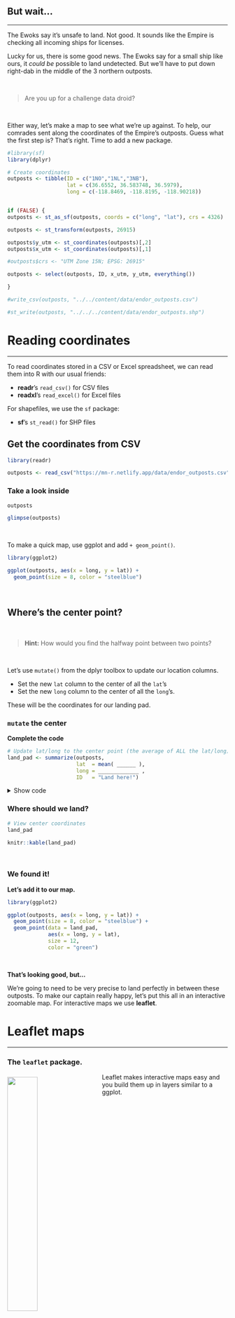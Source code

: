 
## But wait... {-}
<hr class="hrlvl2">

The Ewoks say it's unsafe to land. Not good. It sounds like the Empire is checking all incoming ships for licenses. 

Lucky for us, there is some good news. The Ewoks say for a small ship like ours, it *could be* possible to land undetected. But we'll have to put down right-dab in the middle of the 3 northern outposts. 

<br>

> Are you up for a challenge data droid?

<br>

Either way, let's make a map to see what we're up against. To help, our comrades sent along the coordinates of the Empire's outposts. Guess what the first step is? That's right. Time to add a new package. 


```{r, eval=T, echo=F}
#library(sf)
library(dplyr)

# Create coordinates
outposts <- tibble(ID = c("1NO","1NL","3NB"),
                   lat = c(36.6552, 36.583748, 36.5979), 
                   long = c(-118.8469, -118.8195, -118.90218))


if (FALSE) {
outposts <- st_as_sf(outposts, coords = c("long", "lat"), crs = 4326)

outposts <- st_transform(outposts, 26915)

outposts$y_utm <- st_coordinates(outposts)[,2]
outposts$x_utm <- st_coordinates(outposts)[,1]

#outposts$crs <- "UTM Zone 15N; EPSG: 26915"

outposts <- select(outposts, ID, x_utm, y_utm, everything())

}

#write_csv(outposts, "../../content/data/endor_outposts.csv")

#st_write(outposts, "../../../content/data/endor_outposts.shp")
```



# <i class="fas fa-globe-africa"></i> Reading coordinates 
<hr>

To read coordinates stored in a CSV or Excel spreadsheet, we can read them into R with our usual friends:

- **readr**'s `read_csv()` for CSV files
- **readxl**'s `read_excel()` for Excel files


For shapefiles, we use the `sf` package:

- **sf**'s `st_read()` for SHP files 


## Get the coordinates from CSV {-}
```{r, eval=F} 
library(readr)

outposts <- read_csv("https://mn-r.netlify.app/data/endor_outposts.csv")
```


### Take a look inside {-}
```{r, eval=T} 
outposts

glimpse(outposts)
```


<br>

To make a quick map, use ggplot and add `+ geom_point()`. 
```{r, eval=T, fig.width=11, fig.height=4} 
library(ggplot2)

ggplot(outposts, aes(x = long, y = lat)) + 
  geom_point(size = 8, color = "steelblue") 
```

<br>


## Where's the center point? {-}

<br>

> **Hint:** How would you find the halfway point between two points?

<br>

Let's use `mutate()` from the dplyr toolbox to update our location columns. 

- Set the new `lat` column to the center of all the `lat`'s
- Set the new `long` column to the center of all the `long`'s. 

These will be the coordinates for our landing pad.



### `mutate` the center {-}

**Complete the code**
```{r, eval=F}
# Update lat/long to the center point (the average of ALL the lat/long)             
land_pad <- summarize(outposts, 
                      lat  = mean( ______ ),
                      long = _____________ ,
                      ID   = "Land here!")
```


<details>
<summary  class = "btn_code">Show code</summary>
  
```{r}
land_pad <- summarize(outposts, 
                      lat  = mean( lat ),
                      long = mean( long ),
                      ID   = "Land here!")
```
</details>


### Where should we land? {-}
```{r, eval=F}
# View center coordinates
land_pad
```

```{r, echo=F}
knitr::kable(land_pad)
```

<br>


### We found it! {-}

**Let's add it to our map.**

```{r, eval=T, fig.width=11, fig.height=4} 
library(ggplot2)

ggplot(outposts, aes(x = long, y = lat)) + 
  geom_point(size = 8, color = "steelblue") +
  geom_point(data = land_pad, 
             aes(x = long, y = lat), 
             size = 12,
             color = "green")
```


<br>

<div class="well">
**That's looking good, but...**

We're going to need to be very precise to land perfectly in between these outposts. To make our captain really happy, let's put this all in an interactive zoomable map. For interactive maps we use **leaflet**.

</div>

# Leaflet maps 
<hr>

### The `leaflet` package. {-}

![](../images/leaflet.png){style="width: 37%; float: left; margin-right: 30px; margin-top: 8px; margin-bottom: 12px;"}


Leaflet makes interactive maps easy and you build them up in layers similar to a ggplot.

<br>
<div style="clear: both;"></div>


### Install `leaflet` {-}
```{r, eval=F}  
install.packages("leaflet")
```


> Explore the [Full Leaflet Guide!](https://rstudio.github.io/leaflet/)

<br>

## Maps that zoom {-}

Leaflet builds map with layers similar to ggplot, but instead of adding things with the `+`, leaflet adds new layers with the `%>%` ("the pipe").

### 1. Start with the outpost coordinates {-}
```{r, eval=T, fig.height=4, fig.width=9} 
library(leaflet)

leaflet(outposts) %>% 
  addCircles(radius = 250) %>%  
  addTiles()
```

<br>


### 2. Add the landing site {-}

*Fingers crossed it's in the middle....*

```{r, eval=F, fig.height=4, fig.width=9}  
leaflet(outposts) %>% 
  addCircles(radius = 300) %>% 
  addTiles() %>%
  addMarkers(data = land_pad)  #<<
```

<br>


### 3. Add labels {-}

*Try hovering over one of the outposts to see its label.*

```{r, eval=T, fig.height=4, fig.width=9} 
leaflet(outposts) %>% 
  addCircles(radius = 300,
             label = ~ID) %>%   #<<
  addTiles() %>%
  addMarkers(data  = land_pad,
             label = "Land HERE!",  #<<
             labelOptions = labelOptions(noHide = TRUE))  #<<
```


<br>


<div class="tip">

### <i class="fa fa-user-astronaut" aria-hidden="true" style="color: green"></i> Explore! {-}

News just came in that the outposts will soon be upgrading their **radar** to detect ships up to `4,200 meters` away. Will that be a problem? 

**Steps**

1. Update the radius argument in `addCircles(...)` to be equal to `4200`.
1. Add the argument `, fillColor = "yellow"` inside `addCircles(..)`

<details>
<summary class = "btn_code">_Show code_</summary>

```{r, eval=F}
leaflet(outposts) %>%
  addCircles(radius = 4200, #<<
             label = ~ID,
             fillColor = "yellow") %>% 
  addTiles() %>%
  addMarkers(data  = land_pad,
             label = "Land HERE!",  
             labelOptions = labelOptions(noHide = TRUE))
```
<br>

</details>

> **Will our landing spot still be safe?**

<br>

</div>


## Woah! That's a close one. {-} 

Great work data droid. Let's take a minute to cool down...  

Ok, now let's land on that planet before we get stuck up here with permanent space legs.


<br>


<div class="yoda">
###  **BASEMAPS**  {-}

<img src="../images/yoda_baby_sq.png" class="yoda-img">

There are lots of options for basemaps in leaflet. One of my favorites is `CartoDB.Positron` because its greyness doesn't distract from the data.

Add it to your map by swapping out `addTiles()` for `addProviderTiles(providers$CartoDB.Positron)`

<details>
<summary class = "btn_code_blue">_Show code_</summary>

```{r, eval=F}
leaflet(outposts) %>%
  addCircles(radius = 4200, 
             label = ~ID,
             fillColor = "yellow") %>% 
   addProviderTiles(providers$CartoDB.Positron) %>%  #<<
   addMarkers(data  = land_pad,
              label = "Land HERE!",  
              labelOptions = labelOptions(noHide = TRUE))
```
<br>

</details>

<br>

See more available basemaps at [rstudio.github.io/leaflet/basemaps](https://rstudio.github.io/leaflet/basemaps.html).

</div>


For more Leaflet examples, see the [Full Leaflet Guide!](https://rstudio.github.io/leaflet/)
